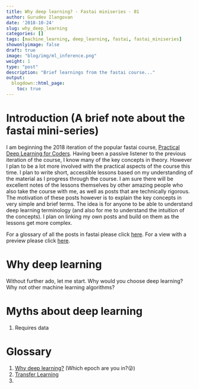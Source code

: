 ```yaml
---
title: Why deep learning? - Fastai miniseries - 01
author: Gurudev Ilangovan
date: '2018-10-24'
slug: why_deep_learning
categories: []
tags: [machine_learning, deep_learning, fastai, fastai_miniseries]
showonlyimage: false
draft: true
image: "blog/img/ml_inference.png"
weight: 1
type: "post"
description: "Brief learnings from the fastai course..."
output:
  blogdown::html_page:
    toc: true
---
```


# Introduction (A brief note about the fastai mini-series)

I am beginning the 2018 iteration of the popular fastai course, [Practical Deep Learning for Coders](http://course.fast.ai/). Having been a passive listener to the previous iteration of the course, I know many of the key concepts in theory. However I plan to be a lot more involved with the practical aspects of the course this time. I plan to write short, accessible lessons based on my understanding of the material as I progress through the course. I am sure there will be excellent notes of the lessons themselves by other amazing people who also take the course with me, as well as posts that are technically rigorous. The motivation of these posts however is to explain the key concepts in very simple and brief terms. The idea is for anyone to be able to understand deep learning terminology (and also for me to understand the intuition of the concepts). I plan on linking my own posts and build on them as the lessons get more complex.  

For a glossary of all the posts in fastai please click [here](#glossary). For a view with a preview please click [here](/tags/fastai_miniseries/).

# Why deep learning

Without further ado, let me start. Why would you choose deep learning? Why not other machine learning algorithms? 

# Myths about deep learning

1. Requires data


# Glossary

1. [Why deep learning?](/blog/why_deep_learning) (Which epoch are you in?😜)
2. [Transfer Learning]()
3. 




